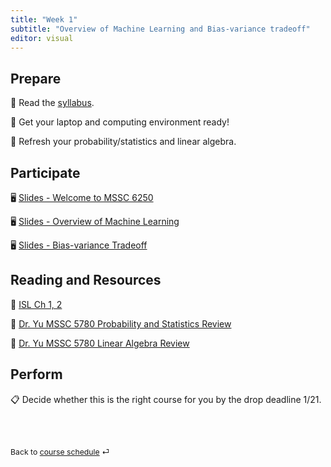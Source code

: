 ```yaml
---
title: "Week 1"
subtitle: "Overview of Machine Learning and Bias-variance tradeoff"
editor: visual
---
```


## Prepare

📖 Read the [syllabus](/course-syllabus.html).

📖 Get your laptop and computing environment ready!

📖 Refresh your probability/statistics and linear algebra.

## Participate

🖥️ [Slides - Welcome to MSSC 6250](/slides/01-syllabus.html)

🖥️ [Slides - Overview of Machine Learning](/slides/02-overview.html)

🖥️ [Slides - Bias-variance Tradeoff](/slides/03-bias-var.html)

## Reading and Resources

📖 [ISL Ch 1, 2](https://www.statlearning.com/)

📖 [Dr. Yu MSSC 5780 Probability and Statistics Review](https://math4780-f23.github.io/website/slides/03-prob-stat.html#/title-slide)

📖 [Dr. Yu MSSC 5780 Linear Algebra Review](https://math4780-f23.github.io/website/slides/06-mat.html#/title-slide)

<!-- 📖 [MML Ch 7.1](https://mml-book.github.io/book/mml-book.pdf) -->

## Perform

📋 Decide whether this is the right course for you by the drop deadline 1/21.


<!-- 📋 [Lab-00 Posit Cloud](/exercise/lab00-posit.html) -->

<!-- 📋 [Lab-01 Running R Script](/exercise/lab01-rscript.html) -->

<br><br>

::: {style="font-size: 0.875em;"}
Back to [course schedule](/ "Course schedule") ⏎
:::
